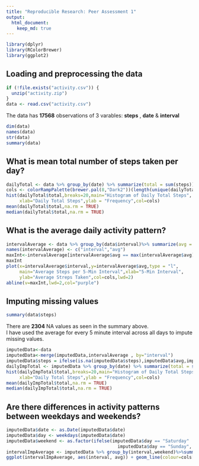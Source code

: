 ```yaml
---
title: "Reproducible Research: Peer Assessment 1"
output: 
  html_document:
    keep_md: true
---
```


```R
library(dplyr)
library(RColorBrewer)
library(ggplot2)
```

## Loading and preprocessing the data
```R
if (!file.exists("activity.csv")) { 
  unzip("activity.zip") 
}
data <- read.csv("activity.csv")
```


The data has **17568** observations of 3 varables: **steps** , **date** & **interval**
```R
dim(data)
names(data)
str(data)
summary(data)
```

## What is mean total number of steps taken per day?
```R
dailyTotal <- data %>% group_by(date) %>% summarize(total = sum(steps))
cols <- colorRampPalette(brewer.pal(8,"Dark2"))(length(unique(dailyTotal$total)))
hist(dailyTotal$total,breaks=20,main="Histogram of Daily Total Steps",
     xlab="Daily Total Steps",ylab = "Frequency",col=cols)
mean(dailyTotal$total,na.rm = TRUE)
median(dailyTotal$total,na.rm = TRUE)
```

## What is the average daily activity pattern?
```R
intervalAverage <- data %>% group_by(data$interval)%>% summarize(avg = mean(steps, na.rm = TRUE))
names(intervalAverage) <- c("interval","avg")
maxInt<-intervalAverage[intervalAverage$avg == max(intervalAverage$avg),"interval"]
maxInt
plot(x=intervalAverage$interval,y=intervalAverage$avg,type = "l",
     main="Average Steps per 5-Min Interval",xlab="5-Min Interval",
     ylab="Average Streps Taken",col=cols,lwd=2)
abline(v=maxInt,lwd=2,col="purple")
```

## Imputing missing values
```R
summary(data$steps)
```
There are **2304** NA values as seen in the summary above.  
I have used the average for every 5 minute interval across all days to impute missing values.
```R
imputedData<-data
imputedData<-merge(imputedData,intervalAverage , by="interval")
imputedData$steps = ifelse(is.na(imputedData$steps),imputedData$avg,imputedData$steps)
dailyImpTotal <- imputedData %>% group_by(date) %>% summarize(total = sum(steps))
hist(dailyImpTotal$total,breaks=20,main="Histogram of Daily Total Steps",
     xlab="Daily Total Steps",ylab = "Frequency",col=cols)
mean(dailyImpTotal$total,na.rm = TRUE)
median(dailyImpTotal$total,na.rm = TRUE)
```

## Are there differences in activity patterns between weekdays and weekends?
```R
imputedData$date <- as.Date(imputedData$date)
imputedData$day <- weekdays(imputedData$date)
imputedData$weekend <- as.factor(ifelse(imputedData$day == "Saturday" |
                                          imputedData$day == "Sunday", "weekend", "weekday"))
intervalImpAverage <- imputedData %>% group_by(interval,weekend)%>%summarize(avg = mean(steps, na.rm = TRUE))
ggplot(intervalImpAverage, aes(interval, avg)) + geom_line(colour=cols[25],size=1) + facet_grid(weekend ~ .) +xlab("5-Min Interval") + ylab("Average Streps Taken")+ggtitle("Average Steps per 5-Min Interval")
```

